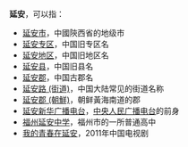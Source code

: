 '''延安'''，可以指：
*[[延安市|延安市]]，中國陝西省的地级市
*[[延安专区|延安专区]]，中国旧专区名
*[[延安地区|延安地区]]，中国旧地区名
*[[延安县|延安县]]，中国旧县名
*[[延安郡|延安郡]]，中国古郡名
*[[延安路_(街道)|延安路 (街道)]]，中国大陆常见的街道名称
*[[延安郡_(朝鮮)|延安郡 (朝鮮)]]，朝鲜黃海南道的郡
*[[延安新华广播电台|延安新华广播电台]]，[[中央人民广播电台|中央人民广播电台]]的前身
*[[福州延安中学|福州延安中学]]，福州市的一所普通高中
*[[我的青春在延安|我的青春在延安]]，2011年中国电视剧

{{Disambig|Cat=二字亚洲地名消歧义}}